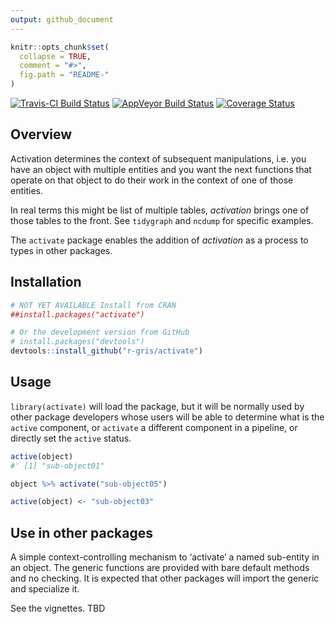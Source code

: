 ```yaml
---
output: github_document
---
```


<!-- README.md is generated from README.Rmd. Please edit that file -->

```r
knitr::opts_chunk$set(
  collapse = TRUE,
  comment = "#>",
  fig.path = "README-"
)
```
[![Travis-CI Build Status](https://travis-ci.org/r-gris/activate.svg?branch=master)](https://travis-ci.org/r-gris/activate)
[![AppVeyor Build Status](https://ci.appveyor.com/api/projects/status/github/r-gris/activate?branch=master&svg=true)](https://ci.appveyor.com/project/r-gris/activate)
[![Coverage Status](https://img.shields.io/codecov/c/github/r-gris/activate/master.svg)](https://codecov.io/github/r-gris/activate?branch=master)


## Overview

Activation determines the context of subsequent manipulations, i.e. you have an object with 
multiple entities and you want the next functions that operate on that object to do their
work in the context of one of those entities. 

In real terms this might be list of multiple tables, *activation* brings one of those tables
to the front. See `tidygraph` and `ncdump` for specific examples. 

The `activate` package enables the addition of *activation* as a process to types in other packages. 

## Installation

```r
# NOT YET AVAILABLE Install from CRAN 
##install.packages("activate")

# Or the development version from GitHub
# install.packages("devtools")
devtools::install_github("r-gris/activate")
```

## Usage

`library(activate)` will load the package, but it will be normally used by other package developers whose users will be able to  determine what is the `active` component, or `activate` a different component in a pipeline, or directly set the `active` status.  

```r
active(object)
#' [1] "sub-object01"

object %>% activate("sub-object05")

active(object) <- "sub-object03"
```

## Use in other packages

A simple context-controlling mechanism to 'activate' a named sub-entity in an object. The generic functions are provided with bare default methods and no checking. It is expected that other packages will import the generic and specialize it.
    

See the vignettes. TBD





